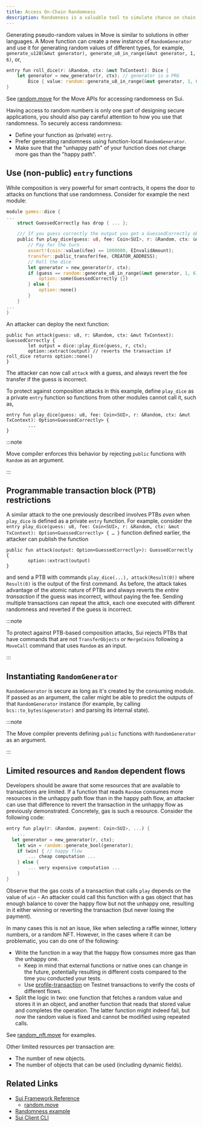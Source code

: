 ```yaml
---
title: Access On-Chain Randomness
description: Randomness is a valuable tool to simulate chance on chain, but can also expose flaws in your logic. Understanding the vulnerabilities and accounting for them can mitigate the threat exposure for your smart contracts. 
---
```


Generating pseudo-random values in Move is similar to solutions in other languages. A Move function can create a new instance of `RandomGenerator` and use it for generating random values of different types, for example, `generate_u128(&mut generator), generate_u8_in_range(&mut generator, 1, 6)`, or,

```rust
entry fun roll_dice(r: &Random, ctx: &mut TxContext): Dice {
    let generator = new_generator(r, ctx); // generator is a PRG
		Dice { value: random::generate_u8_in_range(&mut generator, 1, 6) }
}
```

See <a href="/references/framework/sui-framework/random" data-noBrokenLinkCheck='true'>random.move</a> for the Move APIs for accessing randomness on Sui.

Having access to random numbers is only one part of designing secure applications, you should also pay careful attention to how you use that randomness. To securely access randomness:

- Define your function as (private) `entry`.
- Prefer generating randomness using function-local `RandomGenerator`.
- Make sure that the "unhappy path" of your function does not charge more gas than the "happy path".

## Use (non-public) `entry` functions

While composition is very powerful for smart contracts, it opens the door to attacks on functions that use randomness. Consider for example the next module:

```rust
module games::dice { 
...
	struct GuessedCorrectly has drop { ... };

	/// If you guess correctly the output you get a GuessedCorrectly object.
	public fun play_dice(guess: u8, fee: Coin<SUI>, r: &Random, ctx: &mut TxContext): Option<GuessedCorrectly> {
		// Pay for the turn
		assert!(coin::value(&fee) == 1000000, EInvalidAmount);
		transfer::public_transfer(fee, CREATOR_ADDRESS);
		// Roll the dice
		let generator = new_generator(r, ctx);
		if (guess == random::generate_u8_in_range(&mut generator, 1, 6)) { 
			option::some(GuessedCorrectly {})
		} else {
			option::none()
		}
	}
...
}
```

An attacker can deploy the next function:

```move
public fun attack(guess: u8, r: &Random, ctx: &mut TxContext): GuessedCorrectly {
		let output = dice::play_dice(guess, r, ctx);
		option::extract(output) // reverts the transaction if roll_dice returns option::none()
}
```

The attacker can now call `attack` with a guess, and always revert the fee transfer if the guess is incorrect.

To protect against composition attacks in this example, define `play_dice` as a private `entry` function so functions from other modules cannot call it, such as, 

```move
entry fun play_dice(guess: u8, fee: Coin<SUI>, r: &Random, ctx: &mut TxContext): Option<GuessedCorrectly> {
		...
}
```

:::note

Move compiler enforces this behavior by rejecting `public` functions with `Random` as an argument.

:::

## Programmable transaction block (PTB) restrictions

A similar attack to the one previously described involves PTBs *even* when `play_dice` is defined as a private `entry` function. For example, consider the `entry play_dice(guess: u8, fee: Coin<SUI>, r: &Random, ctx: &mut TxContext): Option<GuessedCorrectly> { … }` function defined earlier, the attacker can publish the function

```move
public fun attack(output: Option<GuessedCorrectly>): GuessedCorrectly {
		option::extract(output)
}
```

and send a PTB with commands `play_dice(...), attack(Result(0))` where `Result(0)` is the output of the first command. As before, the attack takes advantage of the atomic nature of PTBs and always reverts the *entire transaction* if the guess was incorrect, without paying the fee. Sending multiple transactions can repeat the attck, each one executed with different randomness and reverted if the guess is incorrect.

:::note

To protect against PTB-based composition attacks, Sui rejects PTBs that have commands that are not `TransferObjects` or `MergeCoins` following a `MoveCall` command that uses `Random` as an input.

:::

## Instantiating `RandomGenerator`

`RandomGenerator` is secure as long as it's created by the consuming module. If passed as an argument, the caller might be able to predict the outputs of that `RandomGenerator` instance (for example, by calling `bcs::to_bytes(&generator)` and parsing its internal state).

:::note

The Move compiler prevents defining `public` functions with `RandomGenerator` as an argument.

:::

## Limited resources and `Random` dependent flows

Developers should be aware that some resources that are available to transactions are limited. If a function that reads `Random` consumes more resources in the unhappy path flow than in the happy path flow, an attacker can use that difference to revert the transaction in the unhappy flow as previously demonstrated. Concretely, gas is such a resource. Consider the following code:

```rust
entry fun play(r: &Random, payment: Coin<SUI>, ...) {
	...
  let generator = new_generator(r, ctx);
	let win = random::generate_bool(generator);
	if (win) { // happy flow
		... cheap computation ...
	} else {
		... very expensive computation ...
	}
}
```

Observe that the gas costs of a transaction that calls `play` depends on the value of `win` - An attacker could call this function with a gas object that has enough balance to cover the happy flow but not the unhappy one, resulting in it either winning or reverting the transaction (but never losing the payment).

In many cases this is not an issue, like when selecting a raffle winner, lottery numbers, or a random NFT. However, in the cases where it can be problematic, you can do one of the following:

- Write the function in a way that the happy flow consumes more gas than the unhappy one.
    - Keep in mind that external functions or native ones can change in the future, potentially resulting in different costs compared to the time you conducted your tests.
    - Use [profile-transaction](../../../references/cli/client.mdx#profile-a-transaction) on Testnet transactions to verify the costs of different flows.
- Split the logic in two: one function that fetches a random value and stores it in an object, and another function that reads that stored value and completes the operation. The latter function might indeed fail, but now the random value is fixed and cannot be modified using repeated calls.

See [random_nft.move](https://github.com/MystenLabs/sui/blob/main/sui_programmability/examples/nfts/sources/random_nft.move) for examples.

Other limited resources per transaction are:

- The number of new objects.
- The number of objects that can be used (including dynamic fields).

## Related Links

- [Sui Framework Reference](../../../references/framework)
	- <a href="/references/framework/sui-framework/random" data-noBrokenLinkCheck='true'>random.move</a>
- [Randomness example](https://github.com/MystenLabs/sui/blob/main/sui_programmability/examples/nfts/sources/random_nft.move)
- [Sui Client CLI](../../../references/cli/client)